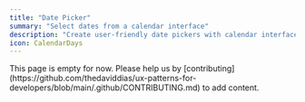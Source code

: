```yaml
---
title: "Date Picker"
summary: "Select dates from a calendar interface"
description: "Create user-friendly date pickers with calendar interfaces and keyboard navigation."
icon: CalendarDays
---
```


<Callout type="warning">
  This page is empty for now. Please help us by
  [contributing](https://github.com/thedaviddias/ux-patterns-for-developers/blob/main/.github/CONTRIBUTING.md)
  to add content.
</Callout>
